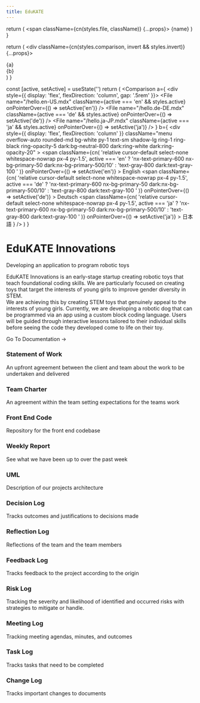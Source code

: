 ```yaml
---
title: EduKATE
---
```



  return (
    <span className={cn(styles.file, className)} {...props}>
      {name}
    </span>
  )
}

  return (
    <div className={cn(styles.comparison, invert && styles.invert)} {...props}>
      <div>{a}</div>
      <ArrowRightIcon width="1.2em" />
      <div>{b}</div>
    </div>
  )
}

  const [active, setActive] = useState('')
  return (
    <Comparison
      a={
        <div style={{ display: 'flex', flexDirection: 'column', gap: '.5rem' }}>
          <File
            name="/hello.en-US.mdx"
            className={active === 'en' && styles.active}
            onPointerOver={() => setActive('en')}
          />
          <File
            name="/hello.de-DE.mdx"
            className={active === 'de' && styles.active}
            onPointerOver={() => setActive('de')}
          />
          <File
            name="/hello.ja-JP.mdx"
            className={active === 'ja' && styles.active}
            onPointerOver={() => setActive('ja')}
          />
        </div>
      }
      b={
        <div
          style={{ display: 'flex', flexDirection: 'column' }}
          className="menu overflow-auto rounded-md bg-white py-1 text-sm shadow-lg ring-1 ring-black ring-opacity-5 dark:bg-neutral-800 dark:ring-white dark:ring-opacity-20"
        >
          <span
            className={cn(
              'relative cursor-default select-none whitespace-nowrap px-4 py-1.5',
              active === 'en'
                ? 'nx-text-primary-600 nx-bg-primary-50 dark:nx-bg-primary-500/10'
                : 'text-gray-800 dark:text-gray-100 '
            )}
            onPointerOver={() => setActive('en')}
          >
            English
          </span>
          <span
            className={cn(
              'relative cursor-default select-none whitespace-nowrap px-4 py-1.5',
              active === 'de'
                ? 'nx-text-primary-600 nx-bg-primary-50 dark:nx-bg-primary-500/10'
                : 'text-gray-800 dark:text-gray-100 '
            )}
            onPointerOver={() => setActive('de')}
          >
            Deutsch
          </span>
          <span
            className={cn(
              'relative cursor-default select-none whitespace-nowrap px-4 py-1.5',
              active === 'ja'
                ? 'nx-text-primary-600 nx-bg-primary-50 dark:nx-bg-primary-500/10'
                : 'text-gray-800 dark:text-gray-100 '
            )}
            onPointerOver={() => setActive('ja')}
          >
            日本語
          </span>
        </div>
      }
    />
  )
}

<div className="home-content">
  <div className="content-container">
    <h1 className="headline">EduKATE Innovations</h1>
    <p className="subtitle">Developing an application to program robotic toys</p>
    <p> EduKATE Innovations is an early-stage startup creating robotic toys that teach foundational coding skills. We are particularly focused on creating toys that target the interests of young girls to improve gender diversity in STEM.<br/>
We are achieving this by creating STEM toys that genuinely appeal to the interests of young girls. Currently, we are developing a robotic dog that can be programmed via an app using a custom block coding language. Users will be guided through interactive lessons tailored to their individual skills before seeing the code they developed come to life on their toy.</p>
      <Link className={styles.cta} href="/docs">Go To Documentation <span>→</span></Link>
  </div>
  <style jsx>{`
    .content-container {
      max-width: 90rem;
      padding-left: max(env(safe-area-inset-left),1.5rem);
      padding-right: max(env(safe-area-inset-right),1.5rem);
      margin: 0 auto;
    }
    .features-container {
      margin: 8rem 0 0;
      padding: 4rem 0;
      background-color: #f3f4f6;
      border-bottom: 1px solid #e5e7eb;
    }
    .features-container .content-container {
      margin-top: -8rem;
    }
    :global(.dark) .features-container {
      background-color: #000;
      border-bottom: 1px solid rgb(38,38,38);
    }
    .headline {
      display: inline-flex;
      font-size: 3.125rem;
      font-size: min(4.375rem, max(8vw, 2.5rem));
      font-weight: 700;
      font-feature-settings: initial;
      letter-spacing: -.12rem;
      margin-left: -0.2rem;
      margin-top: 3.4rem;
      line-height: 1.1;
      background-image: linear-gradient(146deg,#000,#757a7d);
      -webkit-background-clip: text;
      -webkit-text-fill-color: transparent;
      background-clip: text;
    }
    :global(.dark) .headline {
      background-image: linear-gradient(146deg,#fff,#757a7d);
    }
    .subtitle {
      font-size: 1.3rem;
      font-size: min(1.3rem, max(3.5vw, 1.2rem));
      font-feature-settings: initial;
      line-height: 1.6;
    }
    .nextjs-link {
      color: currentColor;
      text-decoration: none;
      font-weight: 600;
    }
    :global(#docs-card) {
      color: #fff;
      text-shadow: 0 0 1rem rgba(0,0,0,0.1);
    }
    :global(#docs-card img) {
      object-fit: cover;
      object-position: left;
      position: absolute;
      left: 0;
      right: 0;
      top: 0;
      bottom: 0;
      height: 100%;
      z-index: 0;
      user-select: none;
      pointer-events: none;
    }
    :global(#docs-card img:nth-child(2)) {
      display: none;
    }
    :global(.dark #docs-card img:nth-child(2)) {
      display: initial;
    }
    :global(.dark #docs-card img:nth-child(1)) {
      display: none;
    }
    :global(#highlighting-card) {
      min-height: 300px;
      background-image: linear-gradient(to top, transparent, #fff 50%), url(/assets/syntax-highlighting.svg);
      background-size: 634px;
      background-position: -6px calc(100% + 4px);
      background-repeat: no-repeat;
    }
    :global(.dark #highlighting-card) {
      background-image: linear-gradient(to top, transparent, #202020 50%), url(/assets/syntax-highlighting.svg);
    }
    :global(.feat-darkmode) {
      min-height: 300px;
    }
    :global(.feat-darkmode h3) {
      font-size: 48px;
    }
    :global(#search-card) {
      display: flex;
      flex-direction: column;
      justify-content: center;
    }
    :global(#search-card p) {
      max-width: 320px;
    }
    :global(#search-card video) {
      position: absolute;
      right: 0;
      top: 24px;
      height: 430px;
      pointer-events: none;
      max-width: 60%;
    }
    :global(#fs-card) {
      min-height: 240px;
    }
    :global(#fs-card h3) {
      text-align: left;
      width: min(300px, 41%);
      min-width: 155px;
    }
    :global(#a11y-card) {
      background-image: url(/assets/high-contrast.png);
      background-position: -160px 160px;
    }
    @media screen and (max-width: 1300px) {
      :global(#a11y-card) {
        background-image: linear-gradient(to bottom, white, transparent), url(/assets/high-contrast.png);
      }
    }
    @media screen and (max-width: 1200px) {
      :global(#highlighting-card) {
        aspect-ratio: auto;
      }
      :global(.feat-darkmode h3) {
        font-size: 4vw;
        font-size: min(48px, max(4vw, 30px));
      }
      :global(#search-card video) {
        aspect-ratio: 787/623;
        height: auto;
      }
      .headline {
        letter-spacing: -.08rem;
      }
    }
    @media screen and (max-width: 1024px) {
      :global(#docs-card) {
        aspect-ratio: 135/86;
      }
      :global(#search-card) {
        aspect-ratio: 8/3;
      }
      :global(#search-card h3) {
        text-align: left;
      }
      :global(#highlighting-card) {
        background-size: 136%;
      }
      :global(#a11y-card) {
        background-image: url(/assets/high-contrast.png);
        background-position: center 160px;
      }
    }
    @media screen and (max-width: 768px) {
      :global(#docs-card) {
        min-height: 348px;
        width: 100%;
        aspect-ratio: auto;
      }
      :global(#docs-card img) {
        object-position: -26px 0;
        width: 250%;
        max-width: initial;
      }
    }
    @media screen and (max-width: 640px) {
      :global(#search-card) {
        aspect-ratio: 2.5/2;
        justify-content: flex-start;
        align-items: stretch;
        min-height: 350px;
      }
      :global(#search-card h3) {
        text-align: center;
      }
      :global(#search-card p) {
        max-width: 100%;
      }
      :global(#search-card video) {
        position: relative;
        margin: .75em -1.75em 0;
        max-width: calc(100% + 3.5em);
      }
      :global(.dark #search-card video) {
        mix-blend-mode: lighten;
      }
    }
  `}</style>

  <div className="features-container">
    <div className="content-container">
      <Features>
        <Feature index={1} href="https://docs.google.com/document/d/1E3yfldRKVmJhPLUCRVbr47ON8K0eQxDn/edit?usp=drive_link&ouid=105494760516855677949&rtpof=true&sd=true">
          <h3>Statement of Work <br className="show-on-mobile"/></h3>
          <p className='mb-4'>An upfront agreement between the client and team about the work to be undertaken and delivered</p>
        </Feature>
        <Feature index={2} href="https://docs.google.com/document/d/1iwSCoR4ZnCBB_Axk87iGPj10Qrmhv5hE/edit?usp=drive_link&ouid=105494760516855677949&rtpof=true&sd=true">
          <h3>Team Charter <br className="show-on-mobile"/></h3>
          <p className='mb-4'>An agreement within the team setting expectations for the teams work</p>
        </Feature>
        <Feature index={1} href="https://github.com/qwjzka/flutter_demo">
          <h3>Front End Code <br className="show-on-mobile"/></h3>
          <p className='mb-4'>Repository for the front end codebase</p>
        </Feature>
        <Feature index={3} href="/docs/weekly-reports/week-5">
          <h3>Weekly Report<br className="show-on-mobile"/></h3>
          <p className='mb-4'>See what we have been up to over the past week</p>
        </Feature>
        <Feature index={3} href="https://docs.google.com/document/d/1Yxa5s26W59lKA1wmtnB2N-1XIJwW80ho/edit?usp=sharing&ouid=105494760516855677949&rtpof=true&sd=true">
          <h3>UML<br className="show-on-mobile"/></h3>
          <p className='mb-4'>Description of our projects architecture</p>
        </Feature>
        <Feature index={3} href="https://github.com/orgs/24-S2-2-C-EduKATE/projects/16">
          <h3>Decision Log<br className="show-on-mobile"/></h3>
          <p className='mb-4'>Tracks outcomes and justifications to decisions made</p>
        </Feature>
        <Feature index={3} href="https://github.com/orgs/24-S2-2-C-EduKATE/projects/15">
          <h3>Reflection Log<br className="show-on-mobile"/></h3>
          <p className='mb-4'>Reflections of the team and the team members</p>
        </Feature>
        <Feature index={3} href="https://github.com/orgs/24-S2-2-C-EduKATE/projects/14">
          <h3>Feedback Log<br className="show-on-mobile"/></h3>
          <p className='mb-4'>Tracks feedback to the project according to the origin</p>
        </Feature>
        <Feature index={3} href="https://github.com/orgs/24-S2-2-C-EduKATE/projects/11">
          <h3>Risk Log<br className="show-on-mobile"/></h3>
          <p className='mb-4'>Tracking the severity and likelihood of identified and occurred risks with strategies to mitigate or handle.</p>
        </Feature>
        <Feature index={3} href="https://github.com/orgs/24-S2-2-C-EduKATE/projects/12">
          <h3>Meeting Log<br className="show-on-mobile"/></h3>
          <p className='mb-4'>Tracking meeting agendas, minutes, and outcomes</p>
        </Feature>
        <Feature index={3} href="https://github.com/orgs/24-S2-2-C-EduKATE/projects/18">
          <h3>Task Log<br className="show-on-mobile"/></h3>
          <p className='mb-4'>Tracks tasks that need to be completed</p>
        </Feature>
        <Feature index={3} href="https://github.com/orgs/24-S2-2-C-EduKATE/projects/17">
          <h3>Change Log<br className="show-on-mobile"/></h3>
          <p className='mb-4'>Tracks important changes to documents</p>
        </Feature>
      </Features>
    </div>
  </div>
</div>
